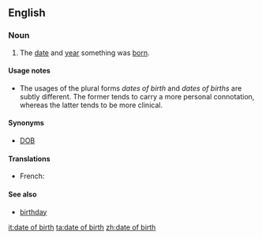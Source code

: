 ==English==

===Noun===
{{en-noun|sg=[[date]] [[of]] [[birth]]|pl=dates of birth|pl2=dates of births}}

# The [[date]] and [[year]] something was [[born]].

====Usage notes====
* The usages of the plural forms ''dates of birth'' and ''dates of births'' are subtly different. The former tends to carry a more personal connotation, whereas the latter tends to be more clinical.

====Synonyms====
* [[DOB]]

====Translations====
{{trans-top|Date and year when something was born}}
*French: {{t|fr|date de naissance|f}}
{{trans-mid}}
{{trans-bottom}}

====See also====
* [[birthday]]

[[it:date of birth]]
[[ta:date of birth]]
[[zh:date of birth]]